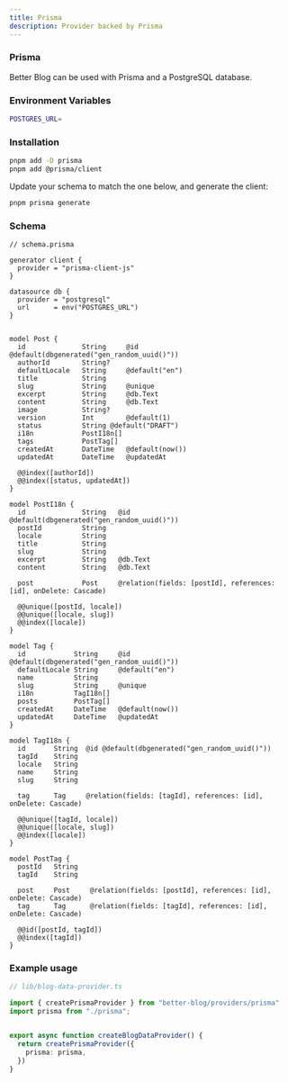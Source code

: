 ```yaml
---
title: Prisma
description: Provider backed by Prisma
---
```


### Prisma

Better Blog can be used with Prisma and a PostgreSQL database.

### Environment Variables

```bash
POSTGRES_URL=
```

### Installation

```bash
pnpm add -D prisma
pnpm add @prisma/client
```

Update your schema to match the one below, and generate the client:

```bash
pnpm prisma generate
```

### Schema

```prisma
// schema.prisma

generator client {
  provider = "prisma-client-js"
}

datasource db {
  provider = "postgresql"
  url      = env("POSTGRES_URL")
}


model Post {
  id              String     @id @default(dbgenerated("gen_random_uuid()"))
  authorId        String?
  defaultLocale   String     @default("en")
  title           String
  slug            String     @unique
  excerpt         String     @db.Text
  content         String     @db.Text
  image           String?
  version         Int        @default(1)
  status          String @default("DRAFT")
  i18n            PostI18n[]
  tags            PostTag[]
  createdAt       DateTime   @default(now())
  updatedAt       DateTime   @updatedAt

  @@index([authorId])
  @@index([status, updatedAt])
}

model PostI18n {
  id              String   @id @default(dbgenerated("gen_random_uuid()"))
  postId          String
  locale          String
  title           String
  slug            String
  excerpt         String   @db.Text
  content         String   @db.Text

  post            Post     @relation(fields: [postId], references: [id], onDelete: Cascade)

  @@unique([postId, locale])
  @@unique([locale, slug])
  @@index([locale])
}

model Tag {
  id            String     @id @default(dbgenerated("gen_random_uuid()"))
  defaultLocale String     @default("en")
  name          String
  slug          String     @unique
  i18n          TagI18n[]
  posts         PostTag[]
  createdAt     DateTime   @default(now())
  updatedAt     DateTime   @updatedAt
}

model TagI18n {
  id       String  @id @default(dbgenerated("gen_random_uuid()"))
  tagId    String
  locale   String
  name     String
  slug     String

  tag      Tag     @relation(fields: [tagId], references: [id], onDelete: Cascade)

  @@unique([tagId, locale])
  @@unique([locale, slug])
  @@index([locale])
}

model PostTag {
  postId   String
  tagId    String

  post     Post     @relation(fields: [postId], references: [id], onDelete: Cascade)
  tag      Tag      @relation(fields: [tagId], references: [id], onDelete: Cascade)

  @@id([postId, tagId])
  @@index([tagId])
}
```

### Example usage

```ts
// lib/blog-data-provider.ts

import { createPrismaProvider } from "better-blog/providers/prisma"
import prisma from "./prisma";


export async function createBlogDataProvider() {
  return createPrismaProvider({
    prisma: prisma,
  })
}
```